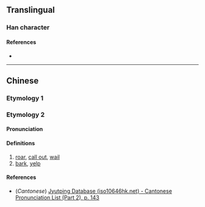 {{character info/new}}
==Translingual==

===Han character===
{{Han char|rn=85|rad=水|as=10|sn=13|four=36143|canj=EHAJ|ids=⿰氵皋}}

====References====
* {{Han ref|kx=0643.241|dkj=18066|hdz=31701.040|uh=6EDC|ud=28380|bh=DE5C|bd=56924}}

----

==Chinese==
{{zh-forms}}

===Etymology 1===
{{zh-see|澤|a|lustre; shine}}

===Etymology 2===
====Pronunciation====
{{zh-pron
|m=hào
|c=gou1
|mc=
|oc=
|ma=
|cat=v
}}

====Definitions====
{{zh-hanzi}}

# [[roar]], [[call out]], [[wail]]
# [[bark]], [[yelp]]

====References====
* (''Cantonese'') [http://www.iso10646hk.net/jp/document/download.jsp Jyutping Database (iso10646hk.net) - Cantonese Pronunciation List (Part 2), p. 143]